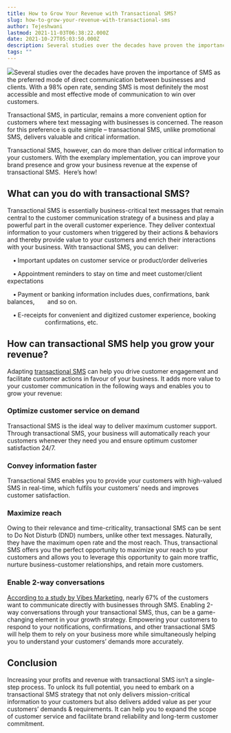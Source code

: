 ```yaml
---
title: How to Grow Your Revenue with Transactional SMS?
slug: how-to-grow-your-revenue-with-transactional-sms
author: Tejeshwani
lastmod: 2021-11-03T06:38:22.000Z
date: 2021-10-27T05:03:50.000Z
description: Several studies over the decades have proven the importance of SMS as the preferred mode of direct communication between businesses and clients. With a 98% open rate, sending SMS is most definitely the most accessible and most effective mode of communication to win over customers.
tags: ""
---
```


![](https://images-msg91.s3.ap-south-1.amazonaws.com/2021/10/image-1.png)Several studies over the decades have proven the importance of SMS as the preferred mode of direct communication between businesses and clients. With a 98% open rate, sending SMS is most definitely the most accessible and most effective mode of communication to win over customers.

Transactional SMS, in particular, remains a more convenient option for customers where text messaging with businesses is concerned. The reason for this preference is quite simple – transactional SMS, unlike promotional SMS, delivers valuable and critical information.

Transactional SMS, however, can do more than deliver critical information to your customers. With the exemplary implementation, you can improve your brand presence and grow your business revenue at the expense of transactional SMS.  Here’s how!  


**What can you do with transactional SMS?**
-------------------------------------------

Transactional SMS is essentially business-critical text messages that remain central to the customer communication strategy of a business and play a powerful part in the overall customer experience. They deliver contextual information to your customers when triggered by their actions & behaviors and thereby provide value to your customers and enrich their interactions with your business. With transactional SMS, you can deliver:

 **•** Important updates on customer service or product/order deliveries

 **•** Appointment reminders to stay on time and meet customer/client expectations

 **•** Payment or banking information includes dues, confirmations, bank balances,     and so on.

 **•** E-receipts for convenient and digitized customer experience, booking             confirmations, etc.   


**How can transactional SMS help you grow your revenue?**
---------------------------------------------------------

Adapting [transactional SMS](https://msg91.com/transactional-sms/) can help you drive customer engagement and facilitate customer actions in favour of your business. It adds more value to your customer communication in the following ways and enables you to grow your revenue:  


### **Optimize customer service on demand**

Transactional SMS is the ideal way to deliver maximum customer support. Through transactional SMS, your business will automatically reach your customers whenever they need you and ensure optimum customer satisfaction 24/7.   


### **Convey information faster**

Transactional SMS enables you to provide your customers with high-valued SMS in real-time, which fulfils your customers’ needs and improves customer satisfaction.   


### **Maximize reach**

Owing to their relevance and time-criticality, transactional SMS can be sent to Do Not Disturb (DND) numbers, unlike other text messages. Naturally, they have the maximum open rate and the most reach. Thus, transactional SMS offers you the perfect opportunity to maximize your reach to your customers and allows you to leverage this opportunity to gain more traffic, nurture business-customer relationships, and retain more customers.   


### **Enable 2-way conversations**

[According to a study by Vibes Marketing](https://www.prnewswire.com/news-releases/study-shows-us-customers-prefer-texting-with-businesses-300974034.html), nearly 67% of the customers want to communicate directly with businesses through SMS. Enabling 2-way conversations through your transactional SMS, thus, can be a game-changing element in your growth strategy. Empowering your customers to respond to your notifications, confirmations, and other transactional SMS will help them to rely on your business more while simultaneously helping you to understand your customers’ demands more accurately.   


**Conclusion**
--------------

Increasing your profits and revenue with transactional SMS isn’t a single-step process. To unlock its full potential, you need to embark on a transactional SMS strategy that not only delivers mission-critical information to your customers but also delivers added value as per your customers’ demands & requirements. It can help you to expand the scope of customer service and facilitate brand reliability and long-term customer commitment.   
  


